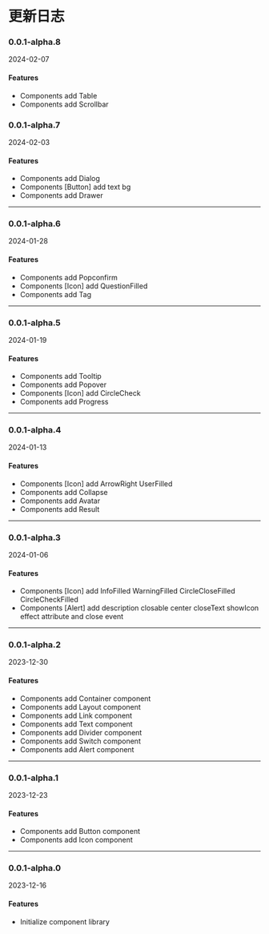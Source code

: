 # 更新日志

### 0.0.1-alpha.8

2024-02-07

#### Features

* Components add Table
* Components add Scrollbar


### 0.0.1-alpha.7

2024-02-03

#### Features

* Components add Dialog
* Components [Button] add text bg
* Components add Drawer


-----------------


### 0.0.1-alpha.6

2024-01-28

#### Features

* Components add Popconfirm
* Components [Icon] add QuestionFilled
* Components add Tag


-----------------


### 0.0.1-alpha.5

2024-01-19

#### Features

* Components add Tooltip
* Components add Popover
* Components [Icon] add CircleCheck
* Components add Progress


-----------------


### 0.0.1-alpha.4

2024-01-13

#### Features

* Components [Icon] add ArrowRight UserFilled
* Components add Collapse
* Components add Avatar
* Components add Result


-----------------


### 0.0.1-alpha.3

2024-01-06

#### Features

* Components [Icon] add InfoFilled WarningFilled CircleCloseFilled CircleCheckFilled
* Components [Alert] add description closable center closeText showIcon effect attribute and close event


-----------------


### 0.0.1-alpha.2

2023-12-30

#### Features

* Components add Container component
* Components add Layout component
* Components add Link component
* Components add Text component
* Components add Divider component
* Components add Switch component
* Components add Alert component


-----------------


### 0.0.1-alpha.1

2023-12-23

#### Features

* Components add Button component
* Components add Icon component


-----------------


### 0.0.1-alpha.0

2023-12-16

#### Features

* Initialize component library